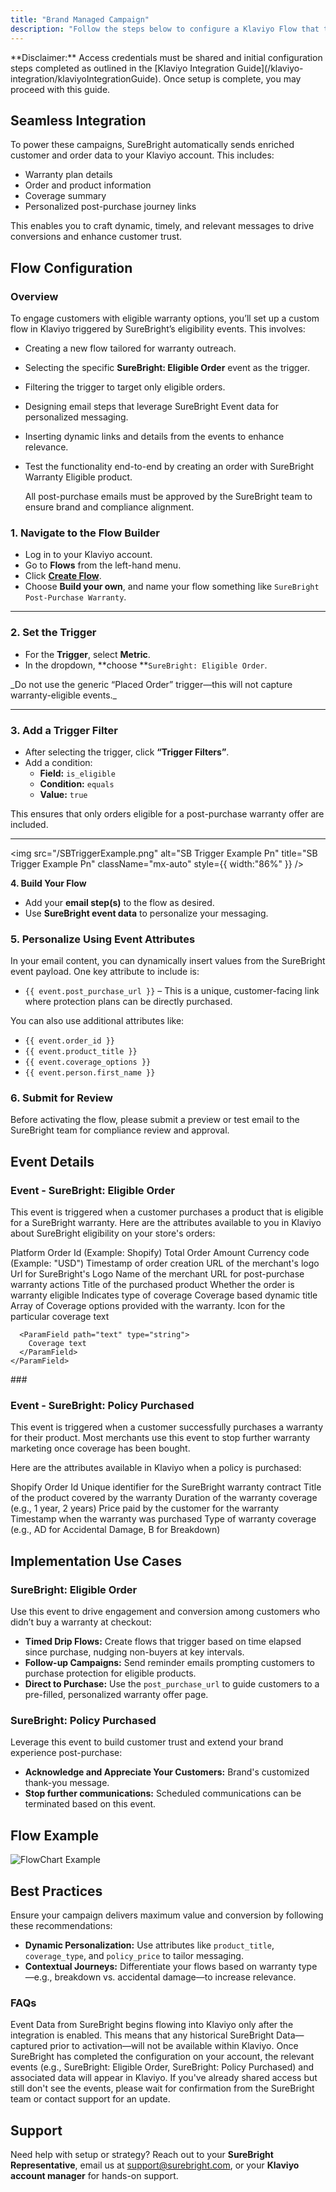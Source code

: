 ```yaml
---
title: "Brand Managed Campaign"
description: "Follow the steps below to configure a Klaviyo Flow that targets customers eligible for warranty upsell emails using your own email templates and messaging"
---
```


<Warning>
  **Disclaimer:** Access credentials must be shared and initial configuration steps completed as outlined in the [Klaviyo Integration Guide](/klaviyo-integration/klaviyoIntegrationGuide). Once setup is complete, you may proceed with this guide.
</Warning>

## Seamless Integration

To power these campaigns, SureBright automatically sends enriched customer and order data to your Klaviyo account. This includes:

- Warranty plan details
- Order and product information
- Coverage summary
- Personalized post-purchase journey links

This enables you to craft dynamic, timely, and relevant messages to drive conversions and enhance customer trust.

## Flow Configuration

### Overview

To engage customers with eligible warranty options, you’ll set up a custom flow in Klaviyo triggered by SureBright’s eligibility events. This involves:

- Creating a new flow tailored for warranty outreach.
- Selecting the specific **SureBright: Eligible Order** event as the trigger.
- Filtering the trigger to target only eligible orders.
- Designing email steps that leverage SureBright Event data for personalized messaging.
- Inserting dynamic links and details from the events to enhance relevance.
- Test the functionality end-to-end by creating an order with SureBright Warranty Eligible product.

  <Note>
    All post-purchase emails must be approved by the SureBright team to ensure brand and compliance alignment.
  </Note>

### 1. Navigate to the Flow Builder

- Log in to your Klaviyo account.
- Go to **Flows** from the left-hand menu.
- Click [**Create Flow**](https://help.klaviyo.com/hc/en-us/articles/115002774932-Getting-Started-with-Flows).
- Choose **Build your own**, and name your flow something like `SureBright Post-Purchase Warranty`.

---

### 2. Set the Trigger

- For the **Trigger**, select **Metric**.
- In the dropdown, \*\*choose \*\*`SureBright: Eligible Order`.

<Warning>
  _Do not use the generic “Placed Order” trigger—this will not capture warranty-eligible events._
</Warning>

---

### 3. Add a Trigger Filter

- After selecting the trigger, click **“Trigger Filters”**.
- Add a condition:
  - **Field:** `is_eligible`
  - **Condition:** `equals`
  - **Value:** `true`

<Check>
  This ensures that only orders eligible for a post-purchase warranty offer are included.
</Check>

---

<img
  src="/SBTriggerExample.png"
  alt="SB Trigger Example Pn"
  title="SB Trigger Example Pn"
  className="mx-auto"
  style={{ width:"86%" }}
/>

**4. Build Your Flow**

- Add your **email step(s)** to the flow as desired.
- Use **SureBright event data** to personalize your messaging.

### 5. Personalize Using Event Attributes

In your email content, you can dynamically insert values from the SureBright event payload. One key attribute to include is:

- `{{ event.post_purchase_url }}` – This is a unique, customer-facing link where protection plans can be directly purchased.

You can also use additional attributes like:

- `{{ event.order_id }}`
- `{{ event.product_title }}`
- `{{ event.coverage_options }}`
- `{{ event.person.first_name }}`

### 6. Submit for Review

Before activating the flow, please submit a preview or test email to the SureBright team for compliance review and approval.

## Event Details

### **Event - SureBright: Eligible Order**

This event is triggered when a customer purchases a product that is eligible for a SureBright warranty. Here are the attributes available to you in Klaviyo about SureBright eligibility on your store's orders:

<ParamField path="order_id" type="string">
  Platform Order Id (Example: Shopify)
</ParamField>

<ParamField path="order_amount" type="string">
  Total Order Amount
</ParamField>

<ParamField path="currency_code" type="string">
  Currency code (Example: "USD")
</ParamField>

<ParamField path="order_created_at" type="datetime">
  Timestamp of order creation
</ParamField>

<ParamField path="merchant_logo_url" type="string">
  URL of the merchant's logo
</ParamField>

<ParamField path="surebright_logo_url" type="string">
  Url for SureBright's Logo
</ParamField>

<ParamField path="merchant_name" type="string">
  Name of the merchant
</ParamField>

<ParamField path="post_purchase_url" type="string">
  URL for post-purchase warranty actions
</ParamField>

<ParamField path="product_title" type="string">
  Title of the purchased product
</ParamField>

<ParamField path="is_eligible" type="boolean">
  Whether the order is warranty eligible
</ParamField>

<ParamField path="coverage_type" type="string">
  Indicates type of coverage
</ParamField>

<ParamField path="coverage_option_title" type="string">
  Coverage based dynamic title
</ParamField>

<ParamField path="coverage_options" type="array">
  Array of Coverage options provided with the warranty.

  <Expandable title="object">
    <ParamField path="icon_url" type="string">
      Icon for the particular coverage text

      <ParamField path="text" type="string">
        Coverage text
      </ParamField>
    </ParamField>
  </Expandable>
  ### 

  ### **Event - SureBright: Policy Purchased**
</ParamField>

This event is triggered when a customer successfully purchases a warranty for their product. Most merchants use this event to stop further warranty marketing once coverage has been bought.

Here are the attributes available in Klaviyo when a policy is purchased:

<ParamField path="order_id" type="string">
  Shopify Order Id
</ParamField>

<ParamField path="contract_id" type="string">
  Unique identifier for the SureBright warranty contract
</ParamField>

<ParamField path="product_title" type="string">
  Title of the product covered by the warranty
</ParamField>

<ParamField path="policy_tenure" type="string">
  Duration of the warranty coverage (e.g., 1 year, 2 years)
</ParamField>

<ParamField path="policy_price" type="string">
  Price paid by the customer for the warranty
</ParamField>

<ParamField path="warranty_purchase_date" type="datetime">
  Timestamp when the warranty was purchased
</ParamField>

<ParamField path="coverage_type" type="string">
  Type of warranty coverage (e.g., AD for Accidental Damage, B for Breakdown)
</ParamField>

## Implementation Use Cases

### SureBright: Eligible Order

Use this event to drive engagement and conversion among customers who didn’t buy a warranty at checkout:

- **Timed Drip Flows:** Create flows that trigger based on time elapsed since purchase, nudging non-buyers at key intervals.
- **Follow-up Campaigns:** Send reminder emails prompting customers to purchase protection for eligible products.
- **Direct to Purchase:** Use the `post_purchase_url` to guide customers to a pre-filled, personalized warranty offer page.

### SureBright: Policy Purchased

Leverage this event to build customer trust and extend your brand experience post-purchase:

- **Acknowledge and Appreciate Your Customers:** Brand's customized thank-you message.
- **Stop further communications:** Scheduled communications can be terminated based on this event.

## Flow Example

![FlowChart Example](/images/klaviyo-flowchart.png)

## Best Practices

Ensure your campaign delivers maximum value and conversion by following these recommendations:

- **Dynamic Personalization:** Use attributes like `product_title`, `coverage_type`, and `policy_price` to tailor messaging.
- **Contextual Journeys:** Differentiate your flows based on warranty type—e.g., breakdown vs. accidental damage—to increase relevance.

### FAQs

<Accordion title="Can I send post-purchase emails to all of my previous customers?" iconType="duotone">
  Event Data from SureBright begins flowing into Klaviyo only after the integration is enabled. This means that any historical SureBright Data—captured prior to activation—will not be available within Klaviyo.
</Accordion>

<Accordion title="Why can't I see the SureBright metric or data in Klaviyo to be used in creating a flow?" iconType="duotone">
  Once SureBright has completed the configuration on your account, the relevant events (e.g., SureBright: Eligible Order, SureBright: Policy Purchased) and associated data will appear in Klaviyo. If you've already shared access but still don't see the events, please wait for confirmation from the SureBright team or contact support for an update.
</Accordion>

## [**​**](https://surebrighttechnologiesinc.mintlify.app/klaviyo-integration/klaviyoIntegrationGuide#implementation-use-cases)Support

Need help with setup or strategy? Reach out to your **SureBright Representative**,  email us at [support@surebright.com](mailto:support@surebright.com), or your **Klaviyo account manager** for hands-on support.